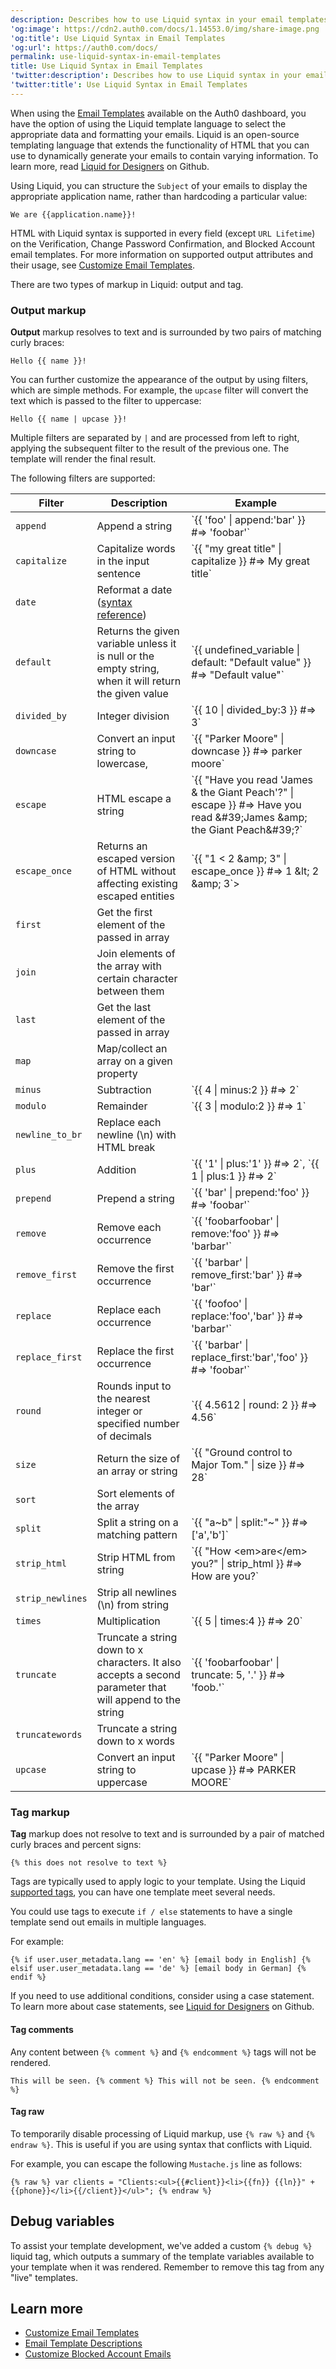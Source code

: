 ```yaml
---
description: Describes how to use Liquid syntax in your email templates.
'og:image': https://cdn2.auth0.com/docs/1.14553.0/img/share-image.png
'og:title': Use Liquid Syntax in Email Templates
'og:url': https://auth0.com/docs/
permalink: use-liquid-syntax-in-email-templates
title: Use Liquid Syntax in Email Templates
'twitter:description': Describes how to use Liquid syntax in your email templates.
'twitter:title': Use Liquid Syntax in Email Templates
---
```

When using the [Email Templates](https://manage.auth0.com/#/branding/email_templates) available on the <Tooltip tip="Auth0 Dashboard: Auth0's main product to configure your services." cta="View Glossary" href="/glossary?term=Auth0+dashboard">Auth0 dashboard</Tooltip>, you have the option of using the Liquid template language to select the appropriate data and formatting your emails. Liquid is an open-source templating language that extends the functionality of HTML that you can use to dynamically generate your emails to contain varying information. To learn more, read [Liquid for Designers](https://github.com/Shopify/liquid/wiki/Liquid-for-Designers) on Github.

Using Liquid, you can structure the `Subject` of your emails to display the appropriate application name, rather than hardcoding a particular value:

`We are {{application.name}}!`

HTML with Liquid syntax is supported in every field (except `URL Lifetime`) on the Verification, Change Password Confirmation, and Blocked Account email templates. For more information on supported output attributes and their usage, see [Customize Email Templates](/customize/email/email-templates).

There are two types of markup in Liquid: output and tag.

### Output markup

**Output** markup resolves to text and is surrounded by two pairs of matching curly braces:

`Hello {{ name }}!`

You can further customize the appearance of the output by using filters, which are simple methods. For example, the `upcase` filter will convert the text which is passed to the filter to uppercase:

`Hello {{ name | upcase }}!`

Multiple filters are separated by `|` and are processed from left to right, applying the subsequent filter to the result of the previous one. The template will render the final result.

The following filters are supported:

<table class="table"><thead>
<tr>
<th>Filter</th>
<th>Description</th>
<th>Example</th>
</tr>
</thead>
<tbody>
<tr>
<td><code>append</code></td>
<td>Append a string</td>
<td>`{{ 'foo' | append:'bar' }} #=> 'foobar'`</td>
</tr>
<tr>
<td><code>capitalize</code></td>
<td>Capitalize words in the input sentence</td>
<td>`{{ "my great title" | capitalize }} #=> My great title`</td>
</tr>
<tr>
<td><code>date</code></td>
<td>Reformat a date (<a href="http://docs.shopify.com/themes/liquid-documentation/filters/additional-filters#date">syntax reference</a>)</td>
<td></td>
</tr>
<tr>
<td><code>default</code></td>
<td>Returns the given variable unless it is null or the empty string, when it will return the given value</td>
<td>`{{ undefined_variable | default: "Default value" }} #=> "Default value"`</td>
</tr>
<tr>
<td><code>divided_by</code></td>
<td>Integer division</td>
<td>`{{ 10 | divided_by:3 }} #=> 3`</td>
</tr>
<tr>
<td><code>downcase</code></td>
<td>Convert an input string to lowercase,</td>
<td>`{{ "Parker Moore" | downcase }} #=> parker moore`</td>
</tr>
<tr>
<td><code>escape</code></td>
<td>HTML escape a string</td>
<td>`{{ "Have you read 'James &amp; the Giant Peach'?" | escape }} #=> Have you read &amp;#39;James &amp;amp; the Giant Peach&amp;#39;?`</td>
</tr>
<tr>
<td><code>escape_once</code></td>
<td>Returns an escaped version of HTML without affecting existing escaped entities</td>
<td>`{{ "1 &lt; 2 &amp;amp; 3" | escape_once }} #=> 1 &amp;lt; 2 &amp;amp; 3`></td>
</tr>
<tr>
<td><code>first</code></td>
<td>Get the first element of the passed in array</td>
<td></td>
</tr>
<tr>
<td><code>join</code></td>
<td>Join elements of the array with certain character between them</td>
<td></td>
</tr>
<tr>
<td><code>last</code></td>
<td>Get the last element of the passed in array</td>
<td></td>
</tr>
<tr>
<td><code>map</code></td>
<td>Map/collect an array on a given property</td>
<td></td>
</tr>
<tr>
<td><code>minus</code></td>
<td>Subtraction</td>
<td>`{{ 4 | minus:2 }} #=> 2`</td>
</tr>
<tr>
<td><code>modulo</code></td>
<td>Remainder</td>
<td>`{{ 3 | modulo:2 }} #=> 1`</td>
</tr>
<tr>
<td><code>newline_to_br</code></td>
<td>Replace each newline (\n) with HTML break</td>
<td></td>
</tr>
<tr>
<td><code>plus</code></td>
<td>Addition</td>
<td>`{{ '1' | plus:'1' }} #=> 2`, `{{ 1 | plus:1 }} #=> 2`</td>
</tr>
<tr>
<td><code>prepend</code></td>
<td>Prepend a string</td>
<td>`{{ 'bar' | prepend:'foo' }} #=> 'foobar'`</td>
</tr>
<tr>
<td><code>remove</code></td>
<td>Remove each occurrence</td>
<td>`{{ 'foobarfoobar' | remove:'foo' }} #=> 'barbar'`</td>
</tr>
<tr>
<td><code>remove_first</code></td>
<td>Remove the first occurrence</td>
<td>`{{ 'barbar' | remove_first:'bar' }} #=> 'bar'`</td>
</tr>
<tr>
<td><code>replace</code></td>
<td>Replace each occurrence</td>
<td>`{{ 'foofoo' | replace:'foo','bar' }} #=> 'barbar'`</td>
</tr>
<tr>
<td><code>replace_first</code></td>
<td>Replace the first occurrence</td>
<td>`{{ 'barbar' | replace_first:'bar','foo' }} #=> 'foobar'`</td>
</tr>
<tr>
<td><code>round</code></td>
<td>Rounds input to the nearest integer or specified number of decimals</td>
<td>`{{ 4.5612 | round: 2 }} #=> 4.56`</td>
</tr>
<tr>
<td><code>size</code></td>
<td>Return the size of an array or string</td>
<td>`{{ "Ground control to Major Tom." | size }} #=> 28`</td>
</tr>
<tr>
<td><code>sort</code></td>
<td>Sort elements of the array</td>
<td></td>
</tr>
<tr>
<td><code>split</code></td>
<td>Split a string on a matching pattern</td>
<td>`{{ "a~b" | split:"~" }} #=> ['a','b']`</td>
</tr>
<tr>
<td><code>strip_html</code></td>
<td>Strip HTML from string</td>
<td>`{{ "How &lt;em&gt;are&lt;/em&gt; you?" | strip_html }} #=> How are you?`</td>
</tr>
<tr>
<td><code>strip_newlines</code></td>
<td>Strip all newlines (\n) from string</td>
<td></td>
</tr>
<tr>
<td><code>times</code></td>
<td>Multiplication</td>
<td>`{{ 5 | times:4 }} #=> 20`</td>
</tr>
<tr>
<td><code>truncate</code></td>
<td>Truncate a string down to x characters. It also accepts a second parameter that will append to the string</td>
<td>`{{ 'foobarfoobar' | truncate: 5, '.' }} #=> 'foob.'`</td>
</tr>
<tr>
<td><code>truncatewords</code></td>
<td>Truncate a string down to x words</td>
<td></td>
</tr>
<tr>
<td><code>upcase</code></td>
<td>Convert an input string to uppercase</td>
<td>`{{ "Parker Moore" | upcase }} #=> PARKER MOORE`</td>
</tr>
</tbody>
</table>

### Tag markup

**Tag** markup does not resolve to text and is surrounded by a pair of matched curly braces and percent signs:

`{% this does not resolve to text %}`

Tags are typically used to apply logic to your template. Using the Liquid [supported tags](https://github.com/Shopify/liquid/wiki/Liquid-for-Designers#tags), you can have one template meet several needs.

You could use tags to execute `if / else` statements to have a single template send out emails in multiple languages.

For example:

```liquid wrap lines
{% if user.user_metadata.lang == 'en' %} [email body in English] {% elsif user.user_metadata.lang == 'de' %} [email body in German] {% endif %}
```

If you need to use additional conditions, consider using a case statement. To learn more about case statements, see [Liquid for Designers](https://github.com/Shopify/liquid/wiki/Liquid-for-Designers#case-statement) on Github.

#### Tag comments

Any content between `{% comment %}` and `{% endcomment %}` tags will not be rendered.

`This will be seen. {% comment %} This will not be seen. {% endcomment %}`

#### Tag raw

To temporarily disable processing of Liquid markup, use `{% raw %}` and `{% endraw %}`. This is useful if you are using syntax that conflicts with Liquid.

For example, you can escape the following `Mustache.js` line as follows:

```liquid wrap lines
{% raw %} var clients = "Clients:<ul>{{#client}}<li>{{fn}} {{ln}}" + {{phone}}</li>{{/client}}</ul>"; {% endraw %}
```

## Debug variables

To assist your template development, we've added a custom `{% debug %}` liquid tag, which outputs a summary of the template variables available to your template when it was rendered. Remember to remove this tag from any "live" templates.

## Learn more

* [Customize Email Templates](/customize/email/email-templates)
* [Email Template Descriptions](/customize/email/email-templates/email-template-descriptions)
* [Customize Blocked Account Emails](/customize/email/customize-blocked-account-emails)